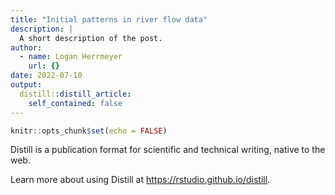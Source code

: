 ```yaml
---
title: "Initial patterns in river flow data"
description: |
  A short description of the post.
author:
  - name: Logan Herrmeyer
    url: {}
date: 2022-07-10
output:
  distill::distill_article:
    self_contained: false
---
```



```r
knitr::opts_chunk$set(echo = FALSE)
```

Distill is a publication format for scientific and technical writing, native to the web.

Learn more about using Distill at <https://rstudio.github.io/distill>.



